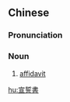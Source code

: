 {{also|宣誓书}}
==Chinese==
{{zh-forms|s=宣誓书|type=21}}

===Pronunciation===
{{zh-pron
|m=xuānshìshū
|c=syun1 sai6 syu1
|cat=n
}}

===Noun===
{{zh-noun}}

# [[affidavit]]

[[hu:宣誓書]]